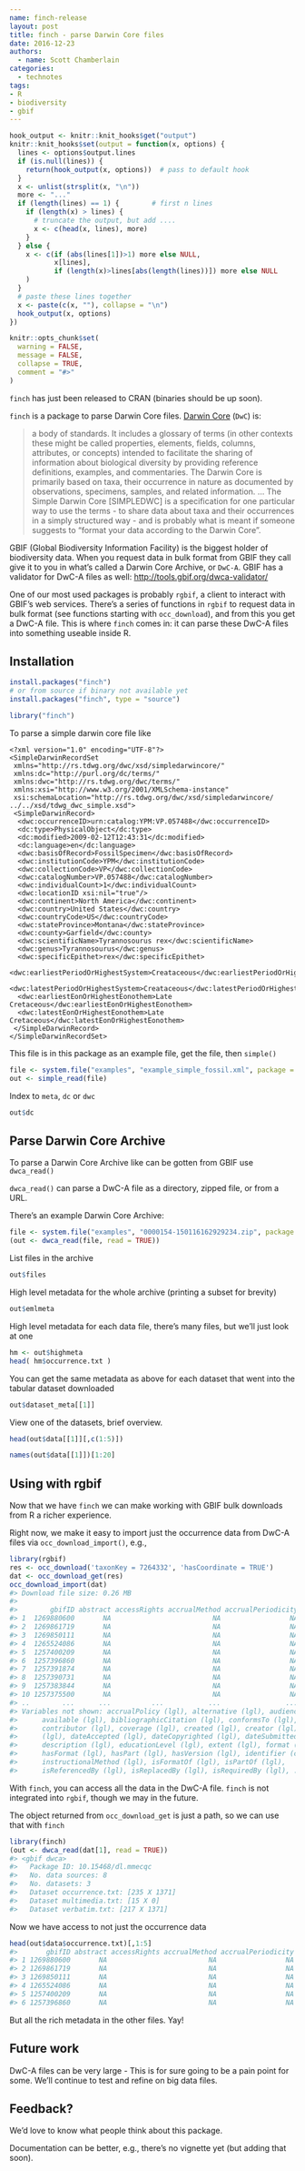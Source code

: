 ```yaml
---
name: finch-release
layout: post
title: finch - parse Darwin Core files
date: 2016-12-23
authors:
  - name: Scott Chamberlain
categories:
  - technotes
tags:
- R
- biodiversity
- gbif
---
```


```r
hook_output <- knitr::knit_hooks$get("output")
knitr::knit_hooks$set(output = function(x, options) {
  lines <- options$output.lines
  if (is.null(lines)) {
    return(hook_output(x, options))  # pass to default hook
  }
  x <- unlist(strsplit(x, "\n"))
  more <- "..."
  if (length(lines) == 1) {        # first n lines
    if (length(x) > lines) {
      # truncate the output, but add ....
      x <- c(head(x, lines), more)
    }
  } else {
    x <- c(if (abs(lines[1])>1) more else NULL,
           x[lines],
           if (length(x)>lines[abs(length(lines))]) more else NULL
    )
  }
  # paste these lines together
  x <- paste(c(x, ""), collapse = "\n")
  hook_output(x, options)
})

knitr::opts_chunk$set(
  warning = FALSE,
  message = FALSE,
  collapse = TRUE,
  comment = "#>"
)
```


`finch` has just been released to CRAN (binaries should be up soon).

`finch` is a package to parse Darwin Core files. [Darwin Core](http://rs.tdwg.org/dwc/) (`DwC`) is:

> a body of standards. It includes a glossary of terms (in other contexts these might be called properties, elements, fields, columns, attributes, or concepts) intended to facilitate the sharing of information about biological diversity by providing reference definitions, examples, and commentaries. The Darwin Core is primarily based on taxa, their occurrence in nature as documented by observations, specimens, samples, and related information. ... The Simple Darwin Core [SIMPLEDWC] is a specification for one particular way to use the terms - to share data about taxa and their occurrences in a simply structured way - and is probably what is meant if someone suggests to "format your data according to the Darwin Core".

GBIF (Global Biodiversity Information Facility) is the biggest holder of biodiversity data. When you request
data in bulk format from GBIF they call give it to you in what's called a Darwin Core Archive, or
`DwC-A`. GBIF has a validator for DwC-A files as well: <http://tools.gbif.org/dwca-validator/>

One of our most used packages is probably `rgbif`, a client to interact with GBIF's web services.
There's a series of functions in `rgbif` to request data in bulk format (see functions starting
with `occ_download`), and from this you get a DwC-A file. This is where `finch` comes in:
it can parse these DwC-A files into something useable inside R.

## Installation

```r
install.packages("finch")
# or from source if binary not available yet
install.packages("finch", type = "source")
```

```r
library("finch")
```

To parse a simple darwin core file like

```
<?xml version="1.0" encoding="UTF-8"?>
<SimpleDarwinRecordSet
 xmlns="http://rs.tdwg.org/dwc/xsd/simpledarwincore/"
 xmlns:dc="http://purl.org/dc/terms/"
 xmlns:dwc="http://rs.tdwg.org/dwc/terms/"
 xmlns:xsi="http://www.w3.org/2001/XMLSchema-instance"
 xsi:schemaLocation="http://rs.tdwg.org/dwc/xsd/simpledarwincore/ ../../xsd/tdwg_dwc_simple.xsd">
 <SimpleDarwinRecord>
  <dwc:occurrenceID>urn:catalog:YPM:VP.057488</dwc:occurrenceID>
  <dc:type>PhysicalObject</dc:type>
  <dc:modified>2009-02-12T12:43:31</dc:modified>
  <dc:language>en</dc:language>
  <dwc:basisOfRecord>FossilSpecimen</dwc:basisOfRecord>
  <dwc:institutionCode>YPM</dwc:institutionCode>
  <dwc:collectionCode>VP</dwc:collectionCode>
  <dwc:catalogNumber>VP.057488</dwc:catalogNumber>
  <dwc:individualCount>1</dwc:individualCount>
  <dwc:locationID xsi:nil="true"/>
  <dwc:continent>North America</dwc:continent>
  <dwc:country>United States</dwc:country>
  <dwc:countryCode>US</dwc:countryCode>
  <dwc:stateProvince>Montana</dwc:stateProvince>
  <dwc:county>Garfield</dwc:county>
  <dwc:scientificName>Tyrannosourus rex</dwc:scientificName>
  <dwc:genus>Tyrannosourus</dwc:genus>
  <dwc:specificEpithet>rex</dwc:specificEpithet>
  <dwc:earliestPeriodOrHighestSystem>Creataceous</dwc:earliestPeriodOrHighestSystem>
  <dwc:latestPeriodOrHighestSystem>Creataceous</dwc:latestPeriodOrHighestSystem>
  <dwc:earliestEonOrHighestEonothem>Late Cretaceous</dwc:earliestEonOrHighestEonothem>
  <dwc:latestEonOrHighestEonothem>Late Cretaceous</dwc:latestEonOrHighestEonothem>
 </SimpleDarwinRecord>
</SimpleDarwinRecordSet>
```

This file is in this package as an example file, get the file, then `simple()`

```r
file <- system.file("examples", "example_simple_fossil.xml", package = "finch")
out <- simple_read(file)
```

Index to `meta`, `dc` or `dwc`

```r
out$dc
```

## Parse Darwin Core Archive

To parse a Darwin Core Archive like can be gotten from GBIF use `dwca_read()`

`dwca_read()` can parse a DwC-A file as a directory, zipped file, or from a URL.

There's an example Darwin Core Archive:

```r
file <- system.file("examples", "0000154-150116162929234.zip", package = "finch")
(out <- dwca_read(file, read = TRUE))
```

List files in the archive

```r
out$files
```

High level metadata for the whole archive (printing a subset for brevity)

```r
out$emlmeta
```

High level metadata for each data file, there's many files, but we'll just look at one

```r
hm <- out$highmeta
head( hm$occurrence.txt )
```

You can get the same metadata as above for each dataset that went into the tabular dataset downloaded

```r
out$dataset_meta[[1]]
```

View one of the datasets, brief overview.

```r
head(out$data[[1]][,c(1:5)])
```

```r
names(out$data[[1]])[1:20]
```

## Using with rgbif

Now that we have `finch` we can make working with GBIF bulk downloads from R a
richer experience.

Right now, we make it easy to import just the occurrence data from DwC-A files
via `occ_download_import()`, e.g.,

```r
library(rgbif)
res <- occ_download('taxonKey = 7264332', 'hasCoordinate = TRUE')
dat <- occ_download_get(res)
occ_download_import(dat)
#> Download file size: 0.26 MB
#>
#>        gbifID abstract accessRights accrualMethod accrualPeriodicity accrualPolicy
#> 1  1269880600       NA                         NA                 NA            NA
#> 2  1269861719       NA                         NA                 NA            NA
#> 3  1269850111       NA                         NA                 NA            NA
#> 4  1265524086       NA                         NA                 NA            NA
#> 5  1257400209       NA                         NA                 NA            NA
#> 6  1257396860       NA                         NA                 NA            NA
#> 7  1257391874       NA                         NA                 NA            NA
#> 8  1257390731       NA                         NA                 NA            NA
#> 9  1257383844       NA                         NA                 NA            NA
#> 10 1257375500       NA                         NA                 NA            NA
#> ..        ...      ...          ...           ...                ...           ...
#> Variables not shown: accrualPolicy (lgl), alternative (lgl), audience (lgl),
#>      available (lgl), bibliographicCitation (lgl), conformsTo (lgl),
#>      contributor (lgl), coverage (lgl), created (lgl), creator (lgl), date
#>      (lgl), dateAccepted (lgl), dateCopyrighted (lgl), dateSubmitted (lgl),
#>      description (lgl), educationLevel (lgl), extent (lgl), format (lgl),
#>      hasFormat (lgl), hasPart (lgl), hasVersion (lgl), identifier (chr),
#>      instructionalMethod (lgl), isFormatOf (lgl), isPartOf (lgl),
#>      isReferencedBy (lgl), isReplacedBy (lgl), isRequiredBy (lgl), ...
```

With `finch`, you can access all the data in the DwC-A file. `finch` is not integrated
into `rgbif`, though we may in the future.

The object returned from `occ_download_get` is just a path, so we can use that
with `finch`

```r
library(finch)
(out <- dwca_read(dat[1], read = TRUE))
#> <gbif dwca>
#>   Package ID: 10.15468/dl.mmecqc
#>   No. data sources: 8
#>   No. datasets: 3
#>   Dataset occurrence.txt: [235 X 1371]
#>   Dataset multimedia.txt: [15 X 0]
#>   Dataset verbatim.txt: [217 X 1371]
```

Now we have access to not just the occurrence data

```r
head(out$data$occurrence.txt)[,1:5]
#>       gbifID abstract accessRights accrualMethod accrualPeriodicity
#> 1 1269880600       NA                         NA                 NA
#> 2 1269861719       NA                         NA                 NA
#> 3 1269850111       NA                         NA                 NA
#> 4 1265524086       NA                         NA                 NA
#> 5 1257400209       NA                         NA                 NA
#> 6 1257396860       NA                         NA                 NA
```

But all the rich metadata in the other files. Yay!


## Future work

DwC-A files can be very large - This is for sure going to be a pain point for some.
We'll continue to test and refine on big data files.

## Feedback?

We'd love to know what people think about this package.

Documentation can be better, e.g., there's no vignette yet (but adding
that soon).
